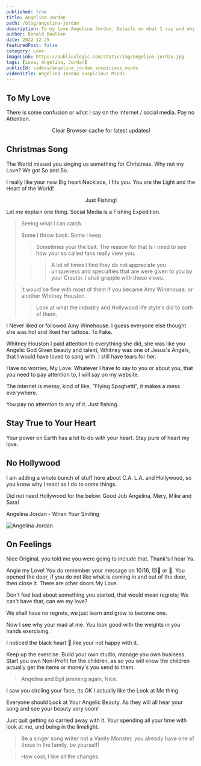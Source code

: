 ```yaml
---
published: true
title: Angelina Jordan
path: /blog/angelina-jordan
description: To my love Angelina Jordan. Details on what I say and why I say it. I trust you and have no worries.
author: Donald Boulton
date: 2022-12-25
featuredPost: false
category: Love
imageLink: https://publiuslogic.com/static/img/angelina-jordan.jpg
tags: [Love, Angelina, Jordan]
publicId: videos/angelina_jordan_suspicious_minds
videoTitle: Angelina Jordan Suspicious Minds
---
```


## To My Love

There is some confusion or what I say on the internet / social media. Pay no Attention.

<Modal dialogTitle="Angelina Jordan" dialogContent="Merry Christmas, I Love you! I need to know where you stand. as well as where others, may stand. Take everything with a grain of salt.">

<Center>Clear Browser cache for latest updates!</Center>

<YouTube youTubeId="TB7jKJRq2lc" autoPlay="true" />

</Modal>

## Christmas Song

The World missed you singing us something for Christmas. Why not my Love? We got So and So.

I really like your new Big heart Necklace, I fits you. You are the Light and the Heart of the World!

<Callout>

<Center>Just Fishing!</Center>

Let me explain one thing. Social Media is a Fishing Expedition.

> Seeing what I can catch. 
>
> Some I throw back. Some I keep.
>
> > Sometimes your the bait. The reason for that Is I need to see how your so called fans really view you.
>
> > > A lot of times I find they do not appreciate you uniqueness and specialties that are were given to you by your Creator. I shall grapple with these views.

> It would be fine with most of them if you became Amy Winehouse, or another Whitney Houston. 
>
> > Look at what the industry and Hollywood life style's did to both of them.

I Never liked or followed Amy Winehouse. I guess everyone else thought she was hot and liked her tattoos. To Fake.

Whitney Houston I paid attention to everything she did, she was like you Angelic God Given beauty and talent, Whitney was one of Jesus's Angels, that I would have loved to sang with. I still have tears for her.

Have no worries, My Love. Whatever I have to say to you or about you, that you need to pay attention to, I will say on my website.

The internet is messy, kind of like, "Flying Spaghetti", it makes a mess everywhere. 

You pay no attention to any of it. Just fishing.

</Callout>

## Stay True to Your Heart

Your power on Earth has a lot to do with your heart. Stay pure of heart my love.

## No Hollywood

<WavyHr className="mt-1 mb-1 text-fuchsia-600" />

I am adding a whole bunch of stuff here about C.A. L.A. and Hollywood, so you know why I react as I do to some things.

<WavyHr className="mt-1 mb-1 text-fuchsia-600" />

Did not need Hollywood for the below. Good Job Angelina, Mery, Mike and Sara!

<LeftText>Angelina Jordan - When Your Smiling</LeftText>
<ColumnGridTwo>
<Left>

<UserProfile buttonLink="https://youtu.be/bLuNQ6s7fCQ" title="When Your Smiling" titleLink="https://youtu.be/bLuNQ6s7fCQ" link="https://www.youtube.com/@AngelinaJordanOfficial" description="@AngelinaJordanOfficial">

![Angelina Jordan](../../../static/img/angie-thumb.jpg)

</UserProfile>

</Left>

<YouTube youTubeId="bLuNQ6s7fCQ" />

</ColumnGridTwo>

<Section>

## On Feelings

</Section>

<Section>

<ColumnGridTwo>

<TikTok tikTokId="@angelinajordana/video/7182842668219764011" />

<TikTok tikTokId="@angelinajordana/video/7182500474908658987" />

</ColumnGridTwo>

</Section>

<Section>

Nice Original, you told me you were going to include that. Thank's I hear Ya.

Angie my Love! You do remember your message on 10/16, 😻🥰 or 🥺. You opened the door, if you do not like what is coming in and out of the door, then close it. There are other doors My Love.

Don't feel bad about something you started, that would mean regrets; We can't have that, can we my love?

We shall have no regrets, we just learn and grow to become one.

</Section>

<Section>

Now I see why your mad at me. You look good with the weights in you hands exercising. 

I noticed the black heart 🖤 like your not happy with it. 

Keep up the exercise. Build your own studio, manage you own business. Start you own Non-Profit for the children, as so you will know the children actually get the items or money's you send to them. 

> Angelina and Egil jamming again, Nice. 

I saw you circling your face, its OK I actually like the Look at Me thing. 

Everyone should Look at Your Angelic Beauty. As they will all hear your song and see your beauty very soon!

Just quit getting so carried away with it. Your spending all your time with look at me, and being in the limelight. 

> Be a singer song writer not a Vanity Monster, you already have one of those in the family, be yourself!

> How cool, I like all the changes.

</Section>

<WavyHr className="mt-1 mb-1 text-fuchsia-600" />
